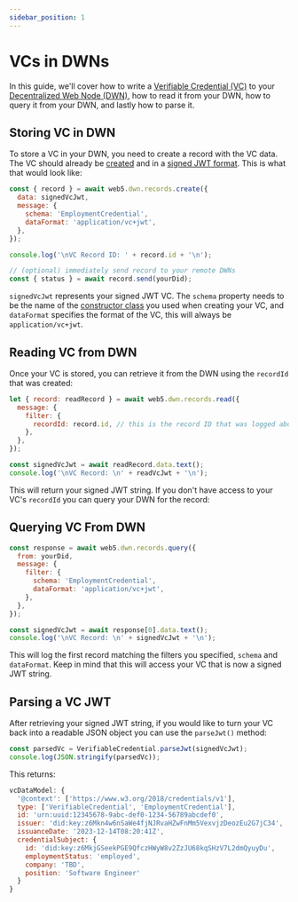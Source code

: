 ```yaml
---
sidebar_position: 1
---
```


# VCs in DWNs

In this guide, we'll cover how to write a [Verifiable Credential (VC)](https://developer.tbd.website/docs/web5/learn/verifiable-credentials) to your [Decentralized Web Node (DWN)](https://developer.tbd.website/docs/web5/learn/decentralized-web-nodes), how to read it from your DWN, how to query it from your DWN, and lastly how to parse it.

## Storing VC in DWN

To store a VC in your DWN, you need to create a record with the VC data. The VC should already be [created](https://developer.tbd.website/docs/web5/build/verifiable-credentials/fan-club-vc#create-credential) and in a [signed JWT format](https://developer.tbd.website/docs/web5/build/verifiable-credentials/fan-club-vc#sign-credential). This is what that would look like:

```javascript
const { record } = await web5.dwn.records.create({
  data: signedVcJwt,
  message: {
    schema: 'EmploymentCredential',
    dataFormat: 'application/vc+jwt',
  },
});

console.log('\nVC Record ID: ' + record.id + '\n');

// (optional) immediately send record to your remote DWNs
const { status } = await record.send(yourDid);
```

`signedVcJwt` represents your signed JWT VC. The `schema` property needs to be the name of the [constructor class](https://developer.tbd.website/docs/web5/build/verifiable-credentials/fan-club-vc#model-credential) you used when creating your VC, and `dataFormat` specifies the format of the VC, this will always be `application/vc+jwt`.

## Reading VC from DWN

Once your VC is stored, you can retrieve it from the DWN using the `recordId` that was created:

```javascript
let { record: readRecord } = await web5.dwn.records.read({
  message: {
    filter: {
      recordId: record.id, // this is the record ID that was logged above
    },
  },
});

const signedVcJwt = await readRecord.data.text();
console.log('\nVC Record: \n' + readVcJwt + '\n');
```

This will return your signed JWT string. If you don't have access to your VC's `recordId` you can query your DWN for the record:

## Querying VC From DWN

```javascript
const response = await web5.dwn.records.query({
  from: yourDid,
  message: {
    filter: {
      schema: 'EmploymentCredential',
      dataFormat: 'application/vc+jwt',
    },
  },
});

const signedVcJwt = await response[0].data.text();
console.log('\nVC Record: \n' + signedVcJwt + '\n');
```

This will log the first record matching the filters you specified, `schema` and `dataFormat`. Keep in mind that this will access your VC that is now a signed JWT string.

## Parsing a VC JWT

After retrieving your signed JWT string, if you would like to turn your VC back into a readable JSON object you can use the `parseJwt()` method:

```javascript
const parsedVc = VerifiableCredential.parseJwt(signedVcJwt);
console.log(JSON.stringify(parsedVc));
```

This returns:

```javascript
vcDataModel: {
  '@context': ['https://www.w3.org/2018/credentials/v1'],
  type: ['VerifiableCredential', 'EmploymentCredential'],
  id: 'urn:uuid:12345678-9abc-def0-1234-56789abcdef0',
  issuer: 'did:key:z6Mkn4w6nSaWe4fjNJRvaHZwFnMm5VexvjzDeozEu2G7jC34',
  issuanceDate: '2023-12-14T08:20:41Z',
  credentialSubject: {
    id: 'did:key:z6MkjGSeekPGE9QfczHWyW8v2ZzJU68kqSHzV7L2dmQyuyDu',
    employmentStatus: 'employed',
    company: 'TBD',
    position: 'Software Engineer'
  }
}
```
